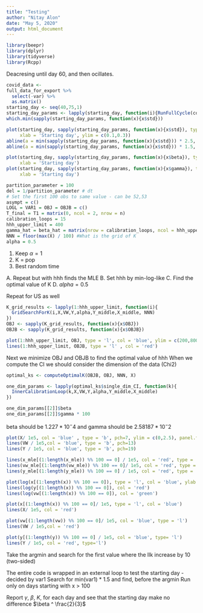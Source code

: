 ```yaml
---
title: "Testing"
author: "Nitay Alon"
date: "May 5, 2020"
output: html_document
---
```


```r
library(beepr)
library(dplyr)
library(tidyverse)
library(Rcpp)
```
Deacresing until day 60, and then ocillates. 
```r
covid_data <- 
full_data_for_export %>% 
  select(-var) %>% 
  as.matrix()
starting_day <- seq(40,75,1)
starting_day_params <- lapply(starting_day, function(i){RunFullCycle(covid_data, i)})
which.min(sapply(starting_day_params, function(x){x$std}))
```

```r
plot(starting_day, sapply(starting_day_params, function(x){x$std}), type = 'b',ylab = 'mean(diag(cov))',
     xlab = 'Starting day', ylim = c(0.1,0.3))
abline(a = min(sapply(starting_day_params, function(x){x$std})) * 2.5, b = 0, col = 'red')
abline(a = min(sapply(starting_day_params, function(x){x$std})) * 1.5, b = 0, col = 'green')
```

```r
plot(starting_day, sapply(starting_day_params, function(x){x$beta}), type = 'b',ylab = 'beta',
     xlab = 'Starting day')
plot(starting_day, sapply(starting_day_params, function(x){x$gamma}), type = 'b',ylab = 'gamma',
     xlab = 'Starting day')
```



```r
partition_parameter = 100
del = 1/partition_parameter # dt
# Set the first 100 obs to same value - can be 52,53
asympt = c()
LOGL = VAR1 = OBJ = OBJB = c()
T_final = T1 = matrix(0, ncol = 2, nrow = n)
calibration_loops = 15
hhh_upper_limit = 400
gamma_hat = beta_hat = matrix(nrow = calibration_loops, ncol = hhh_upper_limit)
NNN = floor(max(X) / 100) #What is the grid of K
alpha = 0.5
```

1. Keep $\alpha = 1$
2. K = pop
3. Best random time

A. Repeat but with hhh finds the MLE
B. Set hhh by min-log-like
C. Find the optimal value of K
D. $alpha = 0.5$

Repeat for US as well
```r
K_grid_results <- lapply(1:hhh_upper_limit, function(i){
  GridSearchForK(i,X,VW,Y,alpha,Y_middle,X_middle, NNN)
})
OBJ <- sapply(K_grid_results, function(x){x$OBJ})
OBJB <- sapply(K_grid_results, function(x){x$OBJB})
```

```r
plot(1:hhh_upper_limit, OBJ, type = 'l', col = 'blue', ylim = c(200,800))
lines(1:hhh_upper_limit, OBJB, type = 'l' , col = 'red')
```


Next we minimize OBJ and OBJB to find the optimal value of hhh
When we compute the CI we should consider the dimension of the data (Chi2)
```r
optimal_ks <- computeOptimalK(OBJB, OBJ, NNN, X)
```


```r
one_dim_params <- lapply(optimal_ks$single_dim_CI, function(k){
  InnerCalibrationLoop(k,X,VW,Y,alpha,Y_middle,X_middle)
})

one_dim_params[[2]]$beta
one_dim_params[[2]]$gamma * 100
```
beta should be $1.227*10^-4$  and gamma should be $2.58187*10^-2$

```r
plot(X/ 1e5, col = 'blue' , type = 'b', pch=7, ylim = c(0,2.5), panel.first = grid())
lines(VW / 1e5,col = 'blue', type = 'b', pch=13)
lines(Y / 1e5, col = 'blue', type = 'b', pch=19)

lines(x_mle[(1:length(x_mle)) %% 100 == 0] / 1e5, col = 'red', type = 'b', pch=7)
lines(vw_mle[(1:length(vw_mle)) %% 100 == 0]/ 1e5, col = 'red', type = 'b', pch=13)
lines(y_mle[(1:length(y_mle)) %% 100 == 0] / 1e5, col = 'red', type = 'b', pch=19)
```

```r
plot(log(x[(1:length(x)) %% 100 == 0]), type = 'l', col = 'blue', ylab = 'Log cases', xlab = 'Time')
lines(log(y[(1:length(x)) %% 100 == 0]), col = 'red')
lines(log(vw[(1:length(x)) %% 100 == 0]), col = 'green')
```

```r
plot(x[(1:length(x)) %% 100 == 0]/ 1e5, type = 'l', col = 'blue')
lines(X/ 1e5, col = 'red')

plot(vw[(1:length(vw)) %% 100 == 0]/ 1e5, col = 'blue', type = 'l')
lines(VW / 1e5,col = 'red')

plot(y[(1:length(y)) %% 100 == 0] / 1e5, col = 'blue', type= 'l')
lines(Y / 1e5, col = 'red', type='l')
```

 Take the argmin and search for the first value where the llk increase by 10 (two-sided)

The entire code is wrapped in an external loop to test the starting day - decided by var1
Search for min(var1) * 1.5 and find, before the argmin 
Run only on days starting with x > 100 

Report $\gamma$, $\beta$, $K$, for each day and see that the starting day make no difference
$\beta ^ \frac{2}{3}$
